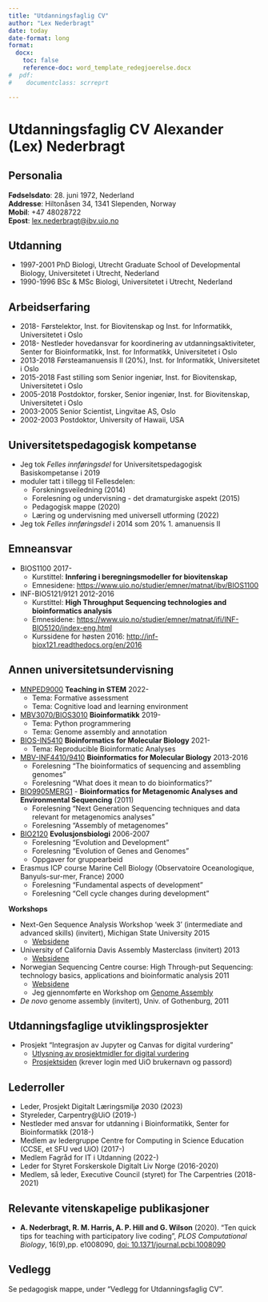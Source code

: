 ```yaml
---
title: "Utdanningsfaglig CV"
author: "Lex Nederbragt"
date: today
date-format: long
format:
  docx:
    toc: false
    reference-doc: word_template_redegjoerelse.docx
#  pdf:
#    documentclass: scrreprt

---
```


# Utdanningsfaglig CV Alexander (Lex) Nederbragt {.unnumbered}

<!-- 
Utdanningsfaglig CV (maks fire A4 sider) skal inneholde en kortfattet oversikt over personalia, utdanning, universitetspedagogisk basiskompetanse og relevant pedagogisk erfaring. Det må av utdanningsfaglig CV tydelig framgå når du fikk fast ansettelse ved UiO.
 -->

## Personalia

**Fødselsdato**: 28. juni 1972, Nederland  
**Addresse**: Hiltonåsen 34, 1341 Slependen, Norway  
**Mobil**: +47 48028722  
**Epost**: <lex.nederbragt@ibv.uio.no>  

## Utdanning

* 1997-2001 PhD Biologi, Utrecht Graduate School of Developmental Biology, Universitetet i Utrecht, Nederland
* 1990-1996 BSc & MSc Biologi, Universitetet i Utrecht, Nederland

## Arbeidserfaring

* 2018- Førstelektor, Inst. for Biovitenskap og Inst. for Informatikk, Universitetet i Oslo
* 2018- Nestleder hovedansvar for koordinering av utdanningsaktiviteter, Senter for Bioinformatikk, Inst. for Informatikk,
  Universitetet i Oslo
* 2013-2018 Førsteamanuensis II (20%), Inst. for Informatikk, Universitetet i Oslo
* 2015-2018 Fast stilling som Senior ingeniør, Inst. for Biovitenskap, Universitetet i Oslo
* 2005-2018 Postdoktor, forsker, Senior ingeniør, Inst. for Biovitenskap, Universitetet i Oslo
* 2003-2005 Senior Scientist, Lingvitae AS, Oslo
* 2002-2003 Postdoktor, University of Hawaii, USA


## Universitetspedagogisk kompetanse

<!-- Synkroniser med ped_mappe.md -->
<!-- https://app.uio.no/fup/historikk -->

* Jeg tok *Felles innføringsdel* for Universitetspedagogisk Basiskompetanse i 2019
* moduler tatt i tillegg til Fellesdelen:
  * Forskningsveiledning (2014)
  * Forelesning og undervisning - det dramaturgiske aspekt (2015)
  * Pedagogisk mappe (2020)
  * Læring og undervisning med universell utforming (2022)
* Jeg tok *Felles innføringsdel* i 2014 som 20% 1. amanuensis II

## Emneansvar

* BIOS1100 2017-
  * Kurstittel: **Innføring i beregningsmodeller for biovitenskap**
  * Emnesidene: <https://www.uio.no/studier/emner/matnat/ibv/BIOS1100>
  
* INF-BIO5121/9121 2012-2016
  * Kurstittel: **High Throughput Sequencing technologies and bioinformatics analysis**
  * Emnesidene: <https://www.uio.no/studier/emner/matnat/ifi/INF-BIO5120/index-eng.html>
  * Kurssidene for høsten 2016: <http://inf-biox121.readthedocs.org/en/2016>

## Annen universitetsundervisning

* [MNPED9000](https://www.uio.no/studier/emner/matnat/mn/MNPED9000/index.html) **Teaching in STEM** 2022-
  * Tema: Formative assessment
  * Tema: Cognitive load and learning environment

* [MBV3070/BIOS3010](https://www.uio.no/studier/emner/matnat/ibv/BIOS3010/index.html) **Bioinformatikk** 2019-
  * Tema: Python programmering
  * Tema: Genome assembly and annotation

* [BIOS-IN5410](https://www.uio.no/studier/emner/matnat/ibv/BIOS-IN5410/) **Bioinformatics for Molecular Biology** 2021-
  * Tema: Reproducible Bioinformatic Analyses

* [MBV-INF4410/9410](https://www.uio.no/studier/emner/matnat/ibv/MBV-INF4410/index.html) **Bioinformatics for Molecular Biology** 2013-2016
  * Forelesning "The bioinformatics of sequencing and assembling genomes"
  * Forelesning "What does it mean to do bioinformatics?"

* [BIO9905MERG1](https://www.uio.no/studier/emner/matnat/ibv/BIO9905MERG1/) - **Bioinformatics for Metagenomic Analyses and Environmental Sequencing** (2011)
  * Forelesning "Next Generation Sequencing techniques and data relevant for metagenomics analyses"
  * Forelesning "Assembly of metagenomes"

* [BIO2120](https://www.uio.no/studier/emner/matnat/ibv/nedlagte-emner/BIO2120/) **Evolusjonsbiologi** 2006-2007
  * Forelesning "Evolution and Development"
  * Forelesning "Evolution of Genes and Genomes"
  * Oppgaver for gruppearbeid

* Erasmus ICP course Marine Cell Biology (Observatoire Oceanologique, Banyuls-sur-mer, France) 2000
  * Forelesning "Fundamental aspects of development"
  * Forelesning "Cell cycle changes during development"

**Workshops**

* Next-Gen Sequence Analysis Workshop 'week 3' (intermediate and advanced skills) (invitert), Michigan State University 2015
  * [Websidene](http://angus.readthedocs.org/en/2015/week3.html)

* University of California Davis Assembly Masterclass (invitert) 2013
  * [Websidene](http://davis-assembly-masterclass-2013.readthedocs.org/en/latest)

* Norwegian Sequencing Centre course: High Through-put Sequencing: technology basics, applications and bioinformatic analysis 2011
  * [Websidene](https://www.sequencing.uio.no/events/2011/nsc_course_2011.html)
  * Jeg gjennomførte en Workshop om [Genome Assembly](https://github.com/lexnederbragt/denovo-assembly-tutorial)

* *De novo* genome assembly (invitert), Univ. of Gothenburg, 2011

## Utdanningsfaglige utviklingsprosjekter

* Prosjekt "Integrasjon av Jupyter og Canvas for digital vurdering"
  * [Utlysning av prosjektmidler for digital vurdering](https://www.uio.no/link/arrangementer/2019/digitalvurdering/prosjektmidlerdigitalvurdering.pdf)
  * [Prosjektsiden](https://www.usit.uio.no/om/organisasjon/itf/aktiviteter/prosjekter/jupyter-canvas) (krever login med UiO brukernavn og passord)


## Lederroller

* Leder, Prosjekt Digitalt Læringsmiljø 2030 (2023)
* Styreleder, Carpentry@UiO (2019-)
* Nestleder med ansvar for utdanning i Bioinformatikk,
  Senter for Bioinformatikk (2018-)
* Medlem av ledergruppe Centre for Computing in Science Education
  (CCSE, et SFU ved UiO) (2017-)
* Medlem Fagråd for IT i Utdanning (2022-)
* Leder for ​​Styret Forskerskole Digitalt Liv Norge (2016-2020)
* Medlem, så leder, Executive Council (styret) for The Carpentries (2018-2021)


## Relevante vitenskapelige publikasjoner
  * **A. Nederbragt, R. M. Harris, A. P. Hill and G. Wilson** (2020). "Ten quick tips for teaching with participatory live coding", *PLOS Computational Biology*, 16(9),pp. e1008090, [doi: 10.1371/journal.pcbi.1008090](https://dx.doi.org/10.1371/journal.pcbi.1008090)

## Vedlegg

Se pedagogisk mappe, under "Vedlegg for Utdanningsfaglig CV".
